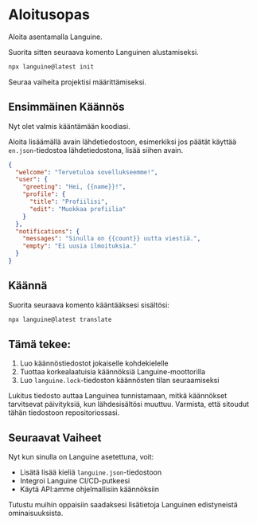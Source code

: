 # Aloitusopas

Aloita asentamalla Languine.

Suorita sitten seuraava komento Languinen alustamiseksi.

```bash title="Pääte"
npx languine@latest init
```

Seuraa vaiheita projektisi määrittämiseksi.

## Ensimmäinen Käännös

Nyt olet valmis kääntämään koodiasi.

Aloita lisäämällä avain lähdetiedostoon, esimerkiksi jos päätät käyttää `en.json`-tiedostoa lähdetiedostona, lisää siihen avain.

```json title="src/locales/en.json"
{
  "welcome": "Tervetuloa sovellukseemme!",
  "user": {
    "greeting": "Hei, {{name}}!",
    "profile": {
      "title": "Profiilisi",
      "edit": "Muokkaa profiilia"
    }
  },
  "notifications": {
    "messages": "Sinulla on {{count}} uutta viestiä.",
    "empty": "Ei uusia ilmoituksia."
  }
}

```


## Käännä

Suorita seuraava komento kääntääksesi sisältösi:

```bash title="Pääte"
npx languine@latest translate
```

## Tämä tekee:
1. Luo käännöstiedostot jokaiselle kohdekielelle
2. Tuottaa korkealaatuisia käännöksiä Languine-moottorilla
3. Luo `languine.lock`-tiedoston käännösten tilan seuraamiseksi

Lukitus tiedosto auttaa Languinea tunnistamaan, mitkä käännökset tarvitsevat päivityksiä, kun lähdesisältösi muuttuu. Varmista, että sitoudut tähän tiedostoon repositoriossasi.

## Seuraavat Vaiheet

Nyt kun sinulla on Languine asetettuna, voit:
- Lisätä lisää kieliä `languine.json`-tiedostoon
- Integroi Languine CI/CD-putkeesi
- Käytä API:amme ohjelmallisiin käännöksiin

Tutustu muihin oppaisiin saadaksesi lisätietoja Languinen edistyneistä ominaisuuksista.